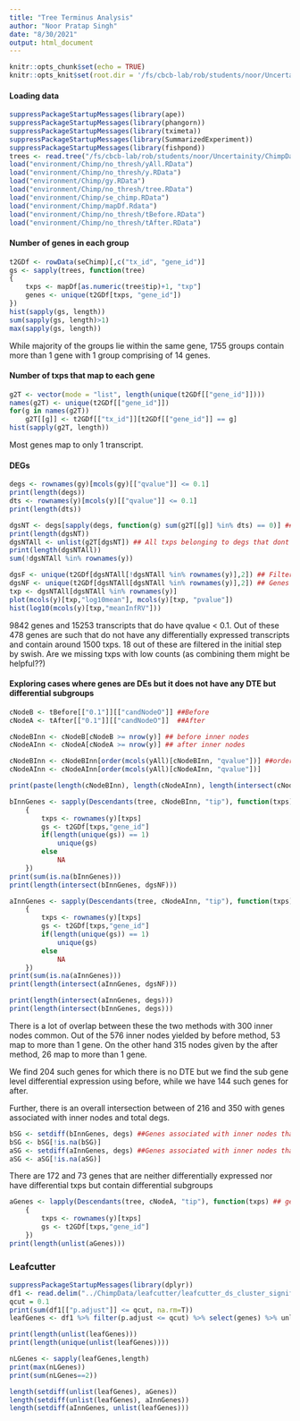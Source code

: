 ```yaml
---
title: "Tree Terminus Analysis"
author: "Noor Pratap Singh"
date: "8/30/2021"
output: html_document
---
```


```r
knitr::opts_chunk$set(echo = TRUE)
knitr::opts_knit$set(root.dir = '/fs/cbcb-lab/rob/students/noor/Uncertainity/treeTerminusScripts')
```

#### Loading data
```r
suppressPackageStartupMessages(library(ape))
suppressPackageStartupMessages(library(phangorn))
suppressPackageStartupMessages(library(tximeta))
suppressPackageStartupMessages(library(SummarizedExperiment))
suppressPackageStartupMessages(library(fishpond))
trees <- read.tree("/fs/cbcb-lab/rob/students/noor/Uncertainity/ChimpData/terminus_no_thresh/cluster_nwk.txt")
load("environment/Chimp/no_thresh/yAll.RData")
load("environment/Chimp/no_thresh/y.RData")
load("environment/Chimp/gy.RData")
load("environment/Chimp/no_thresh/tree.RData")
load("environment/Chimp/se_chimp.RData")
load("environment/Chimp/mapDf.Rdata")
load("environment/Chimp/no_thresh/tBefore.RData")
load("environment/Chimp/no_thresh/tAfter.RData")
```

#### Number of genes in each group
```r
t2GDf <- rowData(seChimp)[,c("tx_id", "gene_id")]
gs <- sapply(trees, function(tree) 
{ 
    txps <- mapDf[as.numeric(tree$tip)+1, "txp"]
    genes <- unique(t2GDf[txps, "gene_id"])
})
hist(sapply(gs, length))
sum(sapply(gs, length)>1)
max(sapply(gs, length))
```
While majority of the groups lie within the same gene, 1755 groups contain more than 1 gene with 1 group comprising of 14 genes.


#### Number of txps that map to each gene
```r
g2T <- vector(mode = "list", length(unique(t2GDf[["gene_id"]])))
names(g2T) <- unique(t2GDf[["gene_id"]])
for(g in names(g2T))
    g2T[[g]] <- t2GDf[["tx_id"]][t2GDf[["gene_id"]] == g]
hist(sapply(g2T, length))
```
Most genes map to only 1 transcript.

#### DEGs
```r
degs <- rownames(gy)[mcols(gy)[["qvalue"]] <= 0.1]
print(length(degs))
dts <- rownames(y)[mcols(y)[["qvalue"]] <= 0.1]
print(length(dts))

dgsNT <- degs[sapply(degs, function(g) sum(g2T[[g]] %in% dts) == 0)] ## Differential genes with no transcripts differentially expressed
print(length(dgsNT))
dgsNTAll <- unlist(g2T[dgsNT]) ## All txps belonging to degs that dont have differential expression
print(length(dgsNTAll))
sum(!dgsNTAll %in% rownames(y))

dgsF <- unique(t2GDf[dgsNTAll[!dgsNTAll %in% rownames(y)],2]) ## Filtered genes with low counts
dgsNF <- unique(t2GDf[dgsNTAll[dgsNTAll %in% rownames(y)],2]) ## Genes that still remain
txp <- dgsNTAll[dgsNTAll %in% rownames(y)]
plot(mcols(y)[txp,"log10mean"], mcols(y)[txp, "pvalue"])
hist(log10(mcols(y)[txp,"meanInfRV"]))
```

9842 genes and 15253 transcripts that do have qvalue < 0.1. Out of these 478 genes are such that do not have any differentially expressed transcripts and contain around 1500 txps. 18 out of these are filtered in the initial step by swish.
Are we missing txps with low counts (as combining them might be helpful??)

#### Exploring cases where genes are DEs but it does not have any DTE but differential subgroups
```r
cNodeB <- tBefore[["0.1"]][["candNodeO"]] ##Before
cNodeA <- tAfter[["0.1"]][["candNodeO"]]  ##After

cNodeBInn <- cNodeB[cNodeB >= nrow(y)] ## before inner nodes
cNodeAInn <- cNodeA[cNodeA >= nrow(y)] ## after inner nodes

cNodeBInn <- cNodeBInn[order(mcols(yAll)[cNodeBInn, "qvalue"])] ##ordering them by qvalues
cNodeAInn <- cNodeAInn[order(mcols(yAll)[cNodeAInn, "qvalue"])]

print(paste(length(cNodeBInn), length(cNodeAInn), length(intersect(cNodeBInn, cNodeAInn))))

bInnGenes <- sapply(Descendants(tree, cNodeBInn, "tip"), function(txps) ## genes that map to these inner nodes
    {
        txps <- rownames(y)[txps]
        gs <- t2GDf[txps,"gene_id"]
        if(length(unique(gs)) == 1)
            unique(gs)
        else
            NA
    })
print(sum(is.na(bInnGenes)))
print(length(intersect(bInnGenes, dgsNF)))

aInnGenes <- sapply(Descendants(tree, cNodeAInn, "tip"), function(txps) ## genes that map to these inner nodes
    {
        txps <- rownames(y)[txps]
        gs <- t2GDf[txps,"gene_id"]
        if(length(unique(gs)) == 1)
            unique(gs)
        else
            NA
    })
print(sum(is.na(aInnGenes)))
print(length(intersect(aInnGenes, dgsNF)))

print(length(intersect(aInnGenes, degs)))
print(length(intersect(bInnGenes, degs)))
```
There is a lot of overlap between these the two methods with 300 inner nodes common. Out of the 576 inner nodes yielded by before method, 53 map to more than 1 gene. On the other hand 315 nodes given by the after method, 26 map to more than 1 gene.

We find 204 such genes for which there is no DTE but we find the sub gene level differential expression using before, while we have 144 such genes for after.

Further, there is an  overall intersection between of 216 and 350 with genes associated with inner nodes and total degs.

```r
bSG <- setdiff(bInnGenes, degs) ##Genes associated with inner nodes that are not degs for before
bSG <- bSG[!is.na(bSG)]
aSG <- setdiff(aInnGenes, degs) ##Genes associated with inner nodes that are not degs for after
aSG <- aSG[!is.na(aSG)]
```
There are 172 and 73 genes that are neither differentially expressed nor have differential txps but contain differential subgroups


```r
aGenes <- lapply(Descendants(tree, cNodeA, "tip"), function(txps) ## genes that map to these inner nodes
    {
        txps <- rownames(y)[txps]
        gs <- t2GDf[txps,"gene_id"]
    })
print(length(unlist(aGenes)))
```

### Leafcutter
```r
suppressPackageStartupMessages(library(dplyr))
df1 <- read.delim("../ChimpData/leafcutter/leafcutter_ds_cluster_significance.txt")
qcut = 0.1
print(sum(df1[["p.adjust"]] <= qcut, na.rm=T))
leafGenes <- df1 %>% filter(p.adjust <= qcut) %>% select(genes) %>% unlist %>% strsplit(split = ",", fixed = T)

print(length(unlist(leafGenes)))
print(length(unique(unlist(leafGenes))))

nLGenes <- sapply(leafGenes,length)
print(max(nLGenes))
print(sum(nLGenes==2))

length(setdiff(unlist(leafGenes), aGenes))
length(setdiff(unlist(leafGenes), aInnGenes))
length(setdiff(aInnGenes, unlist(leafGenes)))
```

<!-- #### Visualizing these cases -->
<!-- ```{r} -->
<!-- commGenes <- intersect(aInnGenes, dgsNF) -->
<!-- commInds <- match(commGenes, aInnGenes) -->
<!-- nodeInds <- cNodeAInn[match(commGenes, aInnGenes)] -->
<!-- print(head(mcols(yAll)[cNodeAInn[commInds],"qvalue"])) ##qvalues for the inner nodes that are differential for the above genes -->

<!-- ### Plotting inner Nodes -->
<!-- i=1 -->
<!-- plotInfReps(yAll, cNodeAInn[commInds[i]], x="condition") -->

<!-- ### Plotting Gene -->
<!-- plotInfReps(gy, aInnGenes[commInds[i]], x="condition") -->

<!-- ### Plotting transcript -->
<!-- print(g2T[aInnGenes[commInds[i]]][[1]]) -->
<!-- par(mfrow=c(2,1)) -->
<!-- plotInfReps(yAll, g2T[aInnGenes[commInds[i]]][[1]][2], x="condition") -->
<!-- plotInfReps(yAll, g2T[aInnGenes[commInds[i]]][[1]][3], x="condition") -->
<!-- ### third transcript not included because already filtered -->

<!-- ### Plotting inner Nodes -->
<!-- i=2 -->
<!-- plotInfReps(yAll, cNodeAInn[commInds[i]], x="condition") -->

<!-- ### Plotting Gene -->
<!-- plotInfReps(gy, aInnGenes[commInds[i]], x="condition") -->

<!-- ### Plotting transcript -->
<!-- print(g2T[aInnGenes[commInds[i]]][[1]]) -->
<!-- par(mfrow=c(2,1)) -->
<!-- plotInfReps(yAll, g2T[aInnGenes[commInds[i]]][[1]][1], x="condition") -->
<!-- plotInfReps(yAll, g2T[aInnGenes[commInds[i]]][[1]][2], x="condition") -->

<!-- ### Plotting inner Nodes -->
<!-- i=3 -->
<!-- plotInfReps(yAll, cNodeAInn[commInds[i]], x="condition") -->

<!-- ### Plotting Gene -->
<!-- plotInfReps(gy, aInnGenes[commInds[i]], x="condition") -->

<!-- ### Plotting transcript -->
<!-- print(g2T[aInnGenes[commInds[i]]][[1]]) -->
<!-- par(mfrow=c(3,2)) -->
<!-- plotInfReps(yAll, g2T[aInnGenes[commInds[i]]][[1]][1], x="condition") -->
<!-- plotInfReps(yAll, g2T[aInnGenes[commInds[i]]][[1]][2], x="condition") -->
<!-- plotInfReps(yAll, g2T[aInnGenes[commInds[i]]][[1]][3], x="condition") -->
<!-- plotInfReps(yAll, g2T[aInnGenes[commInds[i]]][[1]][4], x="condition") -->
<!-- plotInfReps(yAll, g2T[aInnGenes[commInds[i]]][[1]][5], x="condition") -->
<!-- ``` -->

<!-- #### No DTE, DGE but differential grouping -->
<!-- ```{r} -->
<!-- bSG <- setdiff(bInnGenes, degs) ##Genes associated with inner nodes that are not degs for before -->
<!-- bSG <- bSG[!is.na(bSG)] -->
<!-- aSG <- setdiff(aInnGenes, degs) ##Genes associated with inner nodes that are not degs for after -->
<!-- aSG <- aSG[!is.na(aSG)] -->
<!-- hist(mcols(gy)[union(aSG, bSG),"qvalue"]) ### Histogram of qvalues of genes associated with inner nodes that are not differentially expressed -->

<!-- aSG <- aSG[order(mcols(gy)[aSG,"qvalue"], decreasing = T)] -->
<!-- print(paste(length(bSG), length(aSG))) -->
<!-- inds <- match(aSG, aInnGenes) -->
<!-- ``` -->
<!-- There are 70 and 54 genes which have sub differential groups but neither differentially expressed txps neither degs -->

<!-- #### Visualizing some of these genes -->
<!-- ```{r} -->
<!-- hist(mcols(yAll)[cNodeAInn,"qvalue"]) -->

<!-- ### Plotting group -->
<!-- i=1 -->
<!-- plotInfReps(yAll, cNodeAInn[inds[i]], x="condition") -->

<!-- ### Plotting Gene -->
<!-- plotInfReps(gy, aInnGenes[inds[i]], x="condition") -->

<!-- ### Plotting group -->
<!-- i=2 -->
<!-- plotInfReps(yAll, cNodeAInn[inds[i]], x="condition") -->

<!-- ### Plotting Gene -->
<!-- plotInfReps(gy, aInnGenes[inds[i]], x="condition") -->

<!-- i=3 -->
<!-- ### Plotting group -->
<!-- plotInfReps(yAll, cNodeAInn[inds[i]], x="condition") -->

<!-- ### Plotting Gene -->
<!-- plotInfReps(gy, aInnGenes[inds[i]], x="condition") -->
<!-- ``` -->

<!-- #### Comparing with actual terminus group -->
<!-- Assumption that the big group here is the one given by terminus (this is still different from the original terminus) -->
<!-- ```{r} -->
<!-- sum(Ancestors(tree, cNodeAInn, "parent") == nrow(y)+1) -->
<!-- ``` -->
<!-- Around 85 out of 176 stop below the level given by terminus -->